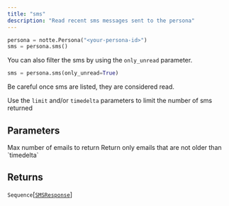 ```yaml
---
title: "sms"
description: "Read recent sms messages sent to the persona"
---
```




```python
persona = notte.Persona("<your-persona-id>")
sms = persona.sms()
```

You can also filter the sms by using the `only_unread` parameter.

```python
sms = persona.sms(only_unread=True)
```

Be careful once sms are listed, they are considered read.

Use the `limit` and/or `timedelta` parameters to limit the number of sms returned


## Parameters

<ParamField path="limit" type="int">
  Max number of emails to return
</ParamField>

<ParamField path="timedelta" type="datetime.timedelta | None">
  Return only emails that are not older than `timedelta`
</ParamField>

<ParamField path="only_unread" type="bool">
</ParamField>

## Returns

`Sequence`[[`SMSResponse`](/sdk-reference/misc/smsresponse)]

